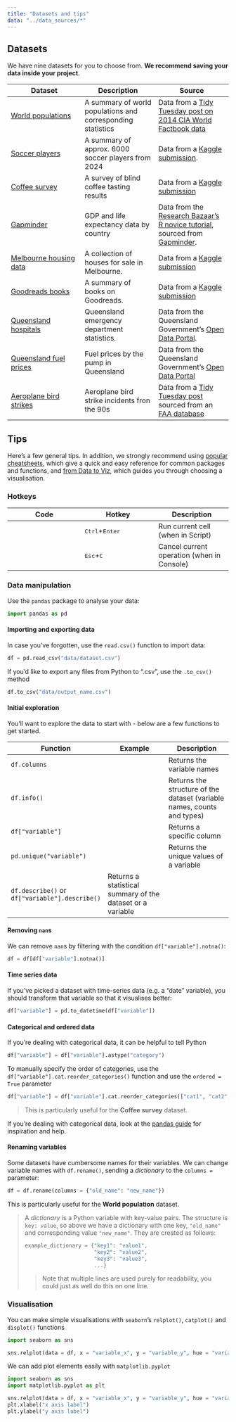 ```yaml
---
title: "Datasets and tips"
data: "../data_sources/*"
---
```


## Datasets

We have nine datasets for you to choose from. **We recommend saving your data inside your project**.

| Dataset | Description | Source |
| --- | --- | --- |
| [World populations](../data_sources/population.csv) | A summary of world populations and corresponding statistics | Data from a [Tidy Tuesday post on 2014 CIA World Factbook data](https://github.com/rfordatascience/tidytuesday/blob/main/data/2024/2024-10-22/readme.md)
| [Soccer players](../data_sources/Players2024.csv) | A summary of approx. 6000 soccer players from 2024 | Data from a [Kaggle submission](https://www.kaggle.com/datasets/asemmustafa/football-players-2024-dataset).
| [Coffee survey](../data_sources/coffee_survey.csv) | A survey of blind coffee tasting results | Data from a [Kaggle submission](https://www.kaggle.com/datasets/sujaykapadnis/lets-do-some-coffee-tasting)
| [Gapminder](../data_sources/gapminder.csv) | GDP and life expectancy data by country | Data from the [Research Bazaar's R novice tutorial](https://github.com/resbaz/r-novice-gapminder), sourced from [Gapminder](https://www.gapminder.org/).
| [Melbourne housing data](../data_sources/melb_data.csv) | A collection of houses for sale in Melbourne. | Data from a [Kaggle submission](https://www.kaggle.com/datasets/dansbecker/melbourne-housing-snapshot) | 
| [Goodreads books](../data_sources/books.csv) | A summary of books on Goodreads. | Data from a [Kaggle submission](https://www.kaggle.com/datasets/jealousleopard/goodreadsbooks)
| [Queensland hospitals](../data_sources/hospital_data.csv) | Queensland emergency department statistics. | Data from the Queensland Government's [Open Data Portal](https://www.data.qld.gov.au/dataset/emergency-departments-quarterly-data). |
| [Queensland fuel prices](../data_sources/qld_fuel.csv) | Fuel prices by the pump in Queensland | Data from the Queensland Government's [Open Data Portal](https://www.data.qld.gov.au/dataset/fuel-price-reporting-2024)
| [Aeroplane bird strikes](../data_sources/birds_strikes.csv) | Aeroplane bird strike incidents fron the 90s| Data from a [Tidy Tuesday post](https://github.com/rfordatascience/tidytuesday/tree/2500765853ea5235409d936cf9bbbf7d5f8b6881/data/2019/2019-07-23) sourced from an [FAA database](https://wildlife.faa.gov/home)

## Tips

Here's a few general tips. In addition, we strongly recommend using [popular cheatsheets](https://rstudio.github.io/cheatsheets/), which give a quick and easy reference for common packages and functions, and [from Data to Viz](https://www.data-to-viz.com/), which guides you through choosing a visualisation.

### Hotkeys
| Code | Hotkey | Description |
| --- | --- | --- |
|  | <kbd>Ctrl</kbd>+<kbd>Enter</kbd> | Run current cell (when in Script) |
|  | <kbd>Esc</kbd>+<kbd>C</kbd> | Cancel current operation (when in Console) |

### Data manipulation

Use the `pandas` package to analyse your data:

```python
import pandas as pd
```

#### Importing and exporting data
In case you've forgotten, use the `read.csv()` function to import data:

```python
df = pd.read_csv("data/dataset.csv")
```

If you'd like to export any files from Python to ".csv", use the `.to_csv()` method

```python
df.to_csv("data/output_name.csv")
```

#### Initial exploration
You'll want to explore the data to start with - below are a few functions to get started.

| Function | Example | Description |
| --- | --- | --- |
| `df.columns` | | Returns the variable names | 
| `df.info()` | | Returns the structure of the dataset (variable names, counts and types) | 
| `df["variable"]` | | Returns a specific column |
| `pd.unique("variable")` | | Returns the unique values of a variable |
| `df.describe()` or `df["variable"].describe()` | Returns a statistical summary of the dataset or a variable |

#### Removing `nan`s

We can remove `nan`s by filtering with the condition `df["variable"].notna()`:

```python
df = df[df["variable"].notna()]
```

#### Time series data
If you've picked a dataset with time-series data (e.g. a "date" variable), you should transform that variable so that it visualises better:

```python
df["variable"] = pd.to_datetime(df["variable"])
```

#### Categorical and ordered data
If you're dealing with categorical data, it can be helpful to tell Python

```python
df["variable"] = df["variable"].astype("category")
```

To manually specify the order of categories, use the `df["variable"].cat.reorder_categories()` function and use the `ordered = True` parameter

```python
df["variable"] = df["variable"].cat.reorder_categories(["cat1", "cat2", ...], ordered = True)
```

> This is particularly useful for the **Coffee survey** dataset.

If you're dealing with categorical data, look at the [pandas guide](https://pandas.pydata.org/docs/user_guide/categorical.html) for inspiration and help.

#### Renaming variables
Some datasets have cumbersome names for their variables. We can change variable names with `df.rename()`, sending a *dictionary* to the `columns = ` parameter:

```python
df = df.rename(columns = {"old_name": "new_name"})
```

This is particularly useful for the **World population** dataset.

> A *dictionary* is a Python variable with key-value pairs. The structure is `key: value`, so above we have a dictionary with one key, `"old_name"` and corresponding value `"new_name"`. They are created as follows:
> ```python
> example_dictionary = {"key1": "value1",
>                       "key2": "value2",
>                       "key3": "value3",
>                       ...}
> ```
> > Note that multiple lines are used purely for readability, you could just as well do this on one line.

### Visualisation
You can make simple visualisations with `seaborn`'s `relplot()`, `catplot()` and `displot()` functions

```python
import seaborn as sns

sns.relplot(data = df, x = "variable_x", y = "variable_y", hue = "variable_colour", ...)
```

We can add plot elements easily with `matplotlib.pyplot`
```python
import seaborn as sns
import matplotlib.pyplot as plt

sns.relplot(data = df, x = "variable_x", y = "variable_y", hue = "variable_colour", ...)
plt.xlabel("x axis label")
plt.ylabel("y axis label")
```
